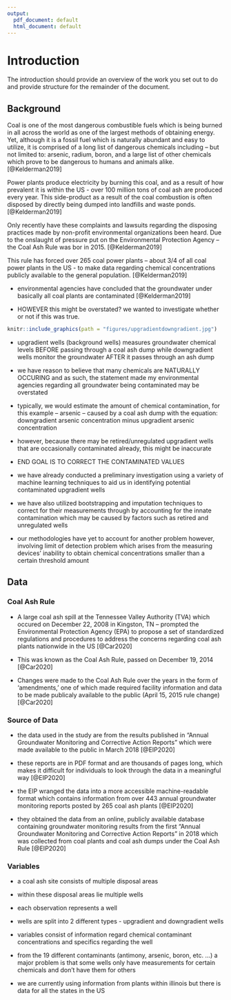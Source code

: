 ```yaml
---
output:
  pdf_document: default
  html_document: default
---
```

# Introduction {#intro}

<!--
Each chapter file must start with a chapter header (e.g., # Chapter name). Notice we have also included a label after the chapter name ({# intro}) so we can refer back to this chapter later in the text if want to (e.g., by using \@ref(intro)). This also helps you debut potential issues as you knit.

You can knit chapters all at once using the index file, or individually. When you knit a single chapter, every other chapter will have a one-sentence placeholder to make knitting easier.

You can re-name each chapter file (e.g., change this filename from "01-chap1.Rmd" to "01-introduction.Rmd"), just make sure you also update the filename in the list of rmd files in _bookdown.yml.
-->

The introduction should provide an overview of the work you set out to do and provide structure for the remainder of the document.

## Background {#background}

Coal is one of the most dangerous combustible fuels which is being burned in all across the world as one of the largest methods of obtaining energy. Yet, although it is a fossil fuel which is naturally abundant and easy to utilize, it is comprised of a long list of dangerous chemicals including -- but not limited to: arsenic, radium, boron, and a large list of other chemicals which prove to be dangerous to humans and animals alike. [@Kelderman2019]

Power plants produce electricity by burning this coal, and as a result of how prevalent it is within the US - over 100 million tons of coal ash are produced every year. This side-product as a result of the coal combustion is often disposed by directly being dumped into landfills and waste ponds. [@Kelderman2019]

Only recently have these complaints and lawsuits regarding the disposing practices made by non-profit environmental organizations been heard. Due to the onslaught of pressure put on the Environmental Protection Agency -- the Coal Ash Rule was bor in 2015. [@Kelderman2019]

This rule has forced over 265 coal power plants -- about 3/4 of all coal power plants in the US - to make data regarding chemical concentrations publicly available to the general population. [@Kelderman2019]

* environmental agencies have concluded that the groundwater under basically all coal plants are contaminated [@Kelderman2019]

* HOWEVER this might be overstated? we wanted to investigate whether or not if this was true.

<!-- insert picture here -->

```r
knitr::include_graphics(path = "figures/upgradientdowngradient.jpg")
```

* upgradient wells (background wells) measures groundwater chemical levels BEFORE passing through a coal ash dump while downgradient wells monitor the groundwater AFTER it passes through an ash dump

* we have reason to believe that many chemicals are NATURALLY OCCURING and as such, the statement made my environmental agencies regarding all groundwater being contaminated may be overstated

* typically, we would estimate the amount of chemical contamination, for this example -- arsenic -- caused by a coal ash dump with the equation: downgradient arsenic concentration minus upgradient arsenic concentration

* however, because there may be retired/unregulated upgradient wells that are occasionally contaminated already, this might be inaccurate

<!-- mayhaps remove the stat lingo BELOW -->

* END GOAL IS TO CORRECT THE CONTAMINATED VALUES

* we have already conducted a preliminary investigation using a variety of machine learning techniques to aid us in identifying potential contaminated upgradient wells

* we have also utilized bootstrapping and imputation techniques to correct for their measurements through by accounting for the innate contamination which may be caused by factors such as retired and unregulated wells

* our methodologies have yet to account for another problem however, involving limit of detection problem which arises from the measuring devices' inability to obtain chemical concentrations smaller than a certain threshold amount

## Data {#data}
<!-- 
WHERE THE DATA CAME FROM
whichever website (talk about environmental integrity project) and what they did to get this data (use xlsx for this)
this data was publcicaly available, but EIP collated it someway to make it public
the data is NOT just a single of coalset, give examples of contaminants that it’s taking measurements on
many sites within sites
-->

### Coal Ash Rule {#coalashrule}

<!-- EXPLAIN COAL ASH RULE HERE AND HOW THE EIP (Environmental Integrity Project) HAS HELPED MAKE THIS RULE -->

* A large coal ash spill at the Tennessee Valley Authority (TVA) which occured on December 22, 2008 in Kingston, TN -- prompted the Environmental Protection Agency (EPA) to propose a set of standardized regulations and procedures to address the concerns regarding coal ash plants nationwide in the US  [@Car2020]

* This was known as the Coal Ash Rule, passed on December 19, 2014 [@Car2020]

* Changes were made to the Coal Ash Rule over the years in the form of 'amendments,' one of which made required facility information and data to be made publicaly available to the public (April 15, 2015 rule change) [@Car2020]

### Source of Data

* the data used in the study are from the results published in "Annual Groundwater Monitoring and Corrective Action Reports" which were made available to the public in March 2018  [@EIP2020]

* these reports are in PDF format and are thousands of pages long, which makes it difficult for individuals to look through the data in a meaningful way [@EIP2020]

* the EIP wranged the data into a more accessible machine-readable format which contains information from over 443 annual groundwater monitoring reports posted by 265 coal ash plants [@EIP2020]

* they obtained the data from an online, publicly available database containing groundwater monitoring results from the first "Annual Groundwater Monitoring and Corrective Action Reports" in 2018 which was collected from coal plants and coal ash dumps under the Coal Ash Rule [@EIP2020]

### Variables {#variables}
<!-- TALK ABOUT VARIABLES AND WELLS/SITES HERE AND WHAT THEY MEAN -->

* a coal ash site consists of multiple disposal areas

* within these disposal areas lie multiple wells

* each observation represents a well

* wells are split into 2 different types - upgradient and downgradient wells

* variables consist of information regard chemical contaminant concentrations and specifics regarding the well

* from the 19 different contaminants (antimony, arsenic, boron, etc. ...) a major problem is that some wells only have measurements for certain chemicals and don't have them for others

* we are currently using information from plants within illinois but there is data for all the states in the US

